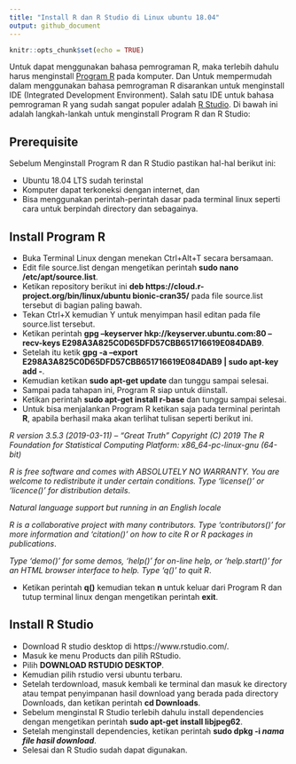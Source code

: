 ```yaml
---
title: "Install R dan R Studio di Linux ubuntu 18.04"
output: github_document
---
```


```r
knitr::opts_chunk$set(echo = TRUE)
```

Untuk dapat menggunakan bahasa pemrograman R, maka terlebih dahulu harus menginstall [Program R](https://cran.r-project.org/) pada komputer. Dan Untuk mempermudah dalam menggunakan bahasa pemrograman R disarankan untuk menginstall IDE (Integrated Development Environment). Salah satu IDE untuk bahasa pemrograman R yang sudah sangat populer adalah [R Studio](https://www.rstudio.com/). Di bawah ini adalah langkah-lankah untuk menginstall Program R dan R Studio:

## Prerequisite

Sebelum Menginstall Program R dan R Studio pastikan hal-hal berikut ini:

- Ubuntu 18.04 LTS sudah terinstal
- Komputer dapat terkoneksi dengan internet, dan
- Bisa menggunakan perintah-perintah dasar pada terminal linux seperti cara untuk berpindah directory dan sebagainya.

## Install Program R

- Buka Terminal Linux dengan menekan Ctrl+Alt+T secara bersamaan.
- Edit file source.list dengan mengetikan perintah **sudo nano /etc/apt/source.list**.
- Ketikan repository berikut ini __deb https://cloud.r-project.org/bin/linux/ubuntu bionic-cran35/__ pada file source.list tersebut di bagian paling bawah.
- Tekan Ctrl+X kemudian Y untuk menyimpan hasil editan pada file source.list tersebut.
- Ketikan perintah **gpg --keyserver hkp://keyserver.ubuntu.com:80 --recv-keys E298A3A825C0D65DFD57CBB651716619E084DAB9**.
- Setelah itu ketik **gpg -a --export E298A3A825C0D65DFD57CBB651716619E084DAB9 | sudo apt-key add -**.
- Kemudian ketikan **sudo apt-get update** dan tunggu sampai selesai.
- Sampai pada tahapan ini, Program R siap untuk diinstall.
- Ketikan perintah **sudo apt-get install r-base** dan tunggu sampai selesai.
- Untuk bisa menjalankan Program R ketikan saja pada terminal perintah **R**, apabila berhasil maka akan terlihat tulisan seperti berikut ini.

*R version 3.5.3 (2019-03-11) -- "Great Truth"
Copyright (C) 2019 The R Foundation for Statistical Computing
Platform: x86_64-pc-linux-gnu (64-bit)*

*R is free software and comes with ABSOLUTELY NO WARRANTY.
You are welcome to redistribute it under certain conditions.
Type 'license()' or 'licence()' for distribution details*.

  *Natural language support but running in an English locale*

*R is a collaborative project with many contributors.
Type 'contributors()' for more information and
'citation()' on how to cite R or R packages in publications*.

*Type 'demo()' for some demos, 'help()' for on-line help, or
'help.start()' for an HTML browser interface to help.
Type 'q()' to quit R*.

- Ketikan perintah **q()** kemudian tekan **n** untuk keluar dari Program R dan tutup terminal linux dengan mengetikan perintah **exit**.

## Install R Studio

- Download R studio desktop di https://www.rstudio.com/.
- Masuk ke menu Products dan pilih RStudio.
- Pilih **DOWNLOAD RSTUDIO DESKTOP**.
- Kemudian pilih rstudio versi ubuntu terbaru.
- Setelah terdownload, masuk kembali ke terminal dan masuk ke directory atau tempat penyimpanan hasil download yang berada pada directory Downloads, dan ketikan perintah **cd Downloads**.
- Sebelum menginstal R Studio terlebih dahulu install dependencies dengan mengetikan perintah **sudo apt-get install libjpeg62**.
- Setelah menginstall dependencies, ketikan perintah **sudo dpkg -i *nama file hasil download***.
- Selesai dan R Studio sudah dapat digunakan.



 